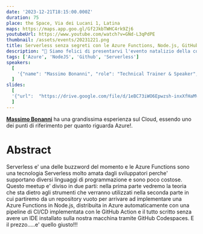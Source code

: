 ```yaml
---
date: '2023-12-21T18:15:00.000Z'
duration: 75
place: the Space, Via dei Lucani 1, Latina
maps: https://maps.app.goo.gl/Gf2JkbTWHC4rk9Zj6
youtubeUrl: https://www.youtube.com/watch?v=GNd-L3qPdPE
thumbnail: /assets/events/20231221.png
title: Serverless senza segreti con le Azure Functions, Node.js, GitHub Actions e Codespaces!
description: "🌲 Siamo felici di presentarvi l'evento natalizio della community!<br />🍾 Festeggeremo l'anno passato proprio nella location dove è stato tenuto il primo evento: il nostro coworking di fiducia **[The Space](https://www.thespacecoworking.website/)**<br/>⚡️ Per questa occasione avremo un ospite speciale, Autore, Tech Trainer & Speaker a livello internazionale!"
tags: ['Azure', 'NodeJS', 'Github', 'Serverless']
speakers:
  [
    '{"name": "Massimo Bonanni", "role": "Technical Trainer & Speaker", "company": "Microsoft", "thumbnail": "/assets/speakers/bonanni.jpeg", "linkedinUrl": "https://www.linkedin.com/in/massimobonanni/"}'
  ]
slides: 
  [
  '{"url":  "https://drive.google.com/file/d/1eBC73iWO6Epwzsh-inxXfHaMV4UQ3XLa/view?usp=drive_link", "speakerName": "Massimo Bonanni", "title": "Serverless senza segreti con le Azure Functions, Node.js, GitHub Actions e Codespaces!"}'
  ]
---
```


**[Massimo Bonanni](https://www.linkedin.com/in/massimobonanni/)** ha una grandissima esperienza sul Cloud, essendo uno dei punti di riferimento per quanto riguarda Azure!.

<h1>Abstract</h1>

Serverless e' una delle buzzword del momento e le Azure Functions sono una tecnologia Serverless molto amata dagli sviluppatori perche' supportano diversi linguaggi di programmazione e sono poco costose. Questo meetup e' diviso in due parti: nella prima parte vedremo la teoria che sta dietro agli strumenti che verranno utilizzati nella seconda parte in cui partiremo da un repository vuoto per arrivare ad implementare una Azure Functions in Node.js, distribuita in Azure automaticamente con una pipeline di CI/CD implementata con le GitHub Action e il tutto scritto senza avere un IDE installato sulla nostra macchina tramite GitHub Codespaces. E il prezzo.....e' quello giusto!!!